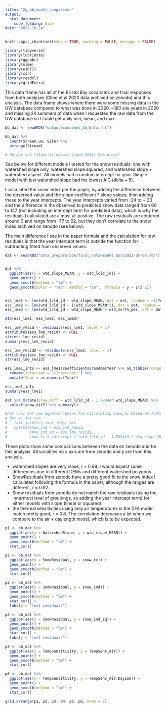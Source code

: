 ```yaml
---
title: "2g_bb_model_comparison"
output: 
  html_document:
    code_folding: hide
date: "2022-10-14"
---
```


```r
knitr::opts_chunk$set(echo = TRUE, warning = FALSE, message = FALSE)

library(tidyverse)
library(lubridate)
library(ggpubr)
library(nlme)
library(e1071)
library(car)
library(readxl)
library(gridExtra)
```

This data frame has all of the Bristol Bay covariates and final responses from both analyses (Cline et al 2020 data archived on zenodo) and this analysis. The data frame shows where there were some missing data in the UW database compared to what was done in 2020. ~180 site years in 2020 and missing 24 summers of data when I requested the raw data from the UW database so I could get daily min, mean, and max.

```r
bb_dat <- readRDS("output/combined_bb_data.rds")

bb_dat %>% 
  count(Stream,uw, Site) %>% 
  arrange(Stream)

# bb_dat %>% filter(is.na(wtd_slope_MIN)) %>% nrow()
```

See below for different models I tested for the snow residuals: one with watershed slope only, watershed slope squared, and watershed slope + watershed aspect. All models had a random intercept for year. Simple model with just watershed slope had the lowest AIC (delta ~ 5).

I calculated the snow index per the paper, by adding the difference between the observed value and the slope coefficient * slope values, then adding these to the year intercepts. The year intercepts varied from -24 to + 23 and the difference in the observed to predicted snow data ranged from 60 to 147 (not including an intercept term for predicted data), which is why the residuals I calculated are almost all positive. The raw residuals are centered around 0 and range from -77 to 92, but they don't correlate to the snow index archived on zenodo (see below).

The main difference I see in the paper formula and the calculation for raw residuals is that the year intercept term is outside the function for subtracting fitted from observed values. 


```r

dat <- readRDS("data_preparation/final_data/model_data2022-05-09.rds")


dat %>% 
  ggplot(aes(x = wtd_slope_MEAN, y = wtd_lcld_jd)) +
  geom_point() +
  geom_smooth(method = "lm") +
  geom_smooth(color = "red", method = "lm",  formula = y ~ I(x^2))


ess_lme1 <- lme(wtd_lcld_jd ~ wtd_slope_MEAN, dat = dat, random = ~1|Year)
ess_lme2 <- lme(wtd_lcld_jd ~ I(wtd_slope_MEAN^2), dat = dat, random = ~1|Year)
ess_lme3 <- lme(wtd_lcld_jd ~ wtd_slope_MEAN + wtd_north_per, dat = dat, random = ~1|Year)

AIC(ess_lme1, ess_lme2, ess_lme3)

ess_lme_resid <- residuals(ess_lme1, level = 1) 
attributes(ess_lme_resid) <- NULL
str(ess_lme_resid)
summary(ess_lme_resid)

ess_lme_resid2 <- residuals(ess_lme2, level = 1) 
attributes(ess_lme_resid) <- NULL
str(ess_lme_resid)

ess_lme1_ints <- ess_lme1$coefficients$random$Year %>% as_tibble(rownames = "Year") %>% 
  rename(intercept = `(Intercept)`) %>% 
  mutate(Year = as.numeric(Year))

ess_lme1_ints
summary(ess_lme1)

dat %>% mutate(snow_diff = wtd_lcld_jd - 1.78344* wtd_slope_MEAN) %>% 
  select(snow_diff) %>% summary()

#not run: but see equation below for calculating snow_tc based on formula in paper
# dat <- dat %>% 
#   left_join(ess_lme1_ints) %>% 
#   mutate(snow_ind = ess_lme_resid,
#          snow_ind_sq = ess_lme_resid2,
#          snow_tc = intercept + (wtd_lcld_jd - 1.783443 * wtd_slope_MEAN))
```

These plots show some comparisons between the data on zenodo and for this analysis. All variables on x axis are from zenodo and y are from this analysis.

* watershed slopes are very close, r = 0.98. I would expect some differences due to different DEMs and different watershed polygons.
* SnowResiduals from zenodo have a pretty good fit to the snow index I calculated following the formula in the paper, although the ranges are different, r = 0.92.
* Snow residuals from zenodo do not match the raw residuals (using the innermost level of groupings, so adding the year intercept term) for either models with slope (linear or squared).
* the thermal sensitivities using only air temperatures in the DFA model match pretty good, r = 0.8. The correlation decreases a bit when we compare to the air + daylength model, which is to be expected.


```r
p1 <- bb_dat %>% 
  ggplot(aes(x = WatershedSlope, y = wtd_slope_MEAN)) +
  geom_point() +
  geom_smooth(method = "lm") +
  stat_cor()

p2 <- bb_dat %>% 
  ggplot(aes(x = SnowResidual, y = snow_tc)) +
  geom_point() +
  geom_smooth(method = "lm") +
  stat_cor()

p3 <- bb_dat %>% 
  ggplot(aes(x = SnowResidual, y = snow_ind)) +
  geom_point() +
  geom_smooth(method = "lm") +
  stat_cor() +
  labs(y = "lme1 residuals")

p4 <- bb_dat %>% 
  ggplot(aes(x = SnowResidual, y = snow_ind_sq)) +
  geom_point() +
  geom_smooth(method = "lm") +
  stat_cor() +
  labs(y = "lme2 residuals")

p5 <- bb_dat %>% 
  ggplot(aes(x = TempSensitivity, y = TempSens_Air)) +
  geom_point() +
  geom_smooth(method = "lm") +
  stat_cor()

p6 <- bb_dat %>% 
  ggplot(aes(x = TempSensitivity, y = TempSens_Air.DayLen)) +
  geom_point() +
  geom_smooth(method = "lm") +
  stat_cor()

grid.arrange(p1, p2, p3, p4, p5, p6, nrow = 2)

```

